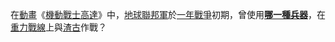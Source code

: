 在[[動畫|動畫]]《[[機動戰士高達|機動戰士高達]]》中，[[地球聯邦軍|地球聯邦軍]]於[[一年戰爭|一年戰爭]]初期，曾使用'''[[61式戰車_(高達系列)|哪一種兵器]]'''，在[[地球|重力戰線]]上與[[MS-06系列機動戰士|渣古]]作戰？